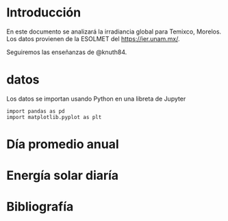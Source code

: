 # Introducción {.unnumbered}

En este documento se analizará la irradiancia global para Temixco, Morelos. Los datos provienen de la ESOLMET del  <https://ier.unam.mx/>.

Seguiremos las enseñanzas de @knuth84.

# datos
Los datos se importan usando Python en una libreta de Jupyter
```
import pandas as pd
import matplotlib.pyplot as plt
```

# Día promedio anual

# Energía solar diaría


# Bibliografía {.unnumbered}

::: {#refs}
:::
